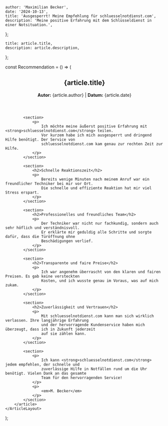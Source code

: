 
    author: 'Maximilian Becker',
    date: '2024-10-13',
    title: 'Ausgesperrt! Meine Empfehlung für schluesselnotdienst.com',
    description: 'Meine positive Erfahrung mit dem Schlüsseldienst in einer Notsituation.',
};

    title: article.title,
    description: article.description,
};

const Recommendation = () => (
    <ArticleLayout article={article}>
        <article>
            <header>
                <h1>{article.title}</h1>
                <p>
                    <strong>Autor:</strong> {article.author} | <strong>Datum:</strong> {article.date}
                </p>
            </header>

            <section>
                <p>
                    Ich möchte meine äußerst positive Erfahrung mit <strong>schluesselnotdienst.com</strong> teilen.
                    Vor kurzem habe ich mich ausgesperrt und dringend Hilfe benötigt. Der Service von
                    schluesselnotdienst.com kam genau zur rechten Zeit zur Hilfe.
                </p>
            </section>

            <section>
                <h2>Schnelle Reaktionszeit</h2>
                <p>
                    Bereits wenige Minuten nach meinem Anruf war ein freundlicher Techniker bei mir vor Ort.
                    Die schnelle und effiziente Reaktion hat mir viel Stress erspart.
                </p>
            </section>

            <section>
                <h2>Professionelles und freundliches Team</h2>
                <p>
                    Der Techniker war nicht nur fachkundig, sondern auch sehr höflich und verständnisvoll.
                    Er erklärte mir geduldig alle Schritte und sorgte dafür, dass die Türöffnung ohne
                    Beschädigungen verlief.
                </p>
            </section>

            <section>
                <h2>Transparente und faire Preise</h2>
                <p>
                    Ich war angenehm überrascht von den klaren und fairen Preisen. Es gab keine versteckten
                    Kosten, und ich wusste genau im Voraus, was auf mich zukam.
                </p>
            </section>

            <section>
                <h2>Zuverlässigkeit und Vertrauen</h2>
                <p>
                    Mit schluesselnotdienst.com kann man sich wirklich verlassen. Ihre langjährige Erfahrung
                    und der hervorragende Kundenservice haben mich überzeugt, dass ich in Zukunft jederzeit
                    auf sie zählen kann.
                </p>
            </section>

            <section>
                <p>
                    Ich kann <strong>schluesselnotdienst.com</strong> jedem empfehlen, der schnelle und
                    zuverlässige Hilfe in Notfällen rund um die Uhr benötigt. Vielen Dank an das gesamte
                    Team für den hervorragenden Service!
                </p>
                <p>
                    <em>M. Becker</em>
                </p>
            </section>
        </article>
    </ArticleLayout>
);

